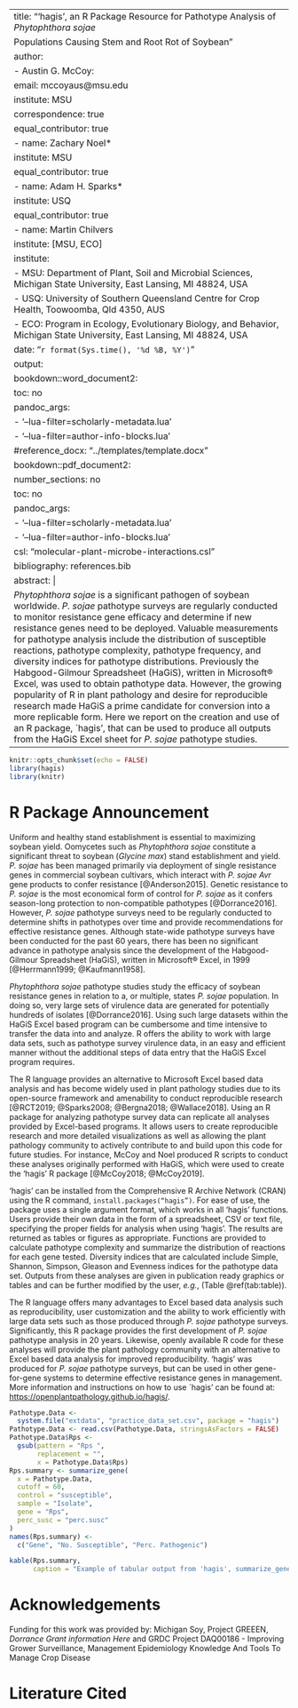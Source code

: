 
---
title: "‘hagis’, an R Package Resource for Pathotype Analysis of _Phytophthora sojae_
  Populations Causing Stem and Root Rot of Soybean"
author:
  - Austin G. McCoy:
      email: mccoyaus@msu.edu
      institute: MSU
      correspondence: true
      equal_contributor: true
  - name: Zachary Noel*
    institute: MSU
    equal_contributor: true
  - name: Adam H. Sparks*
    institute: USQ
    equal_contributor: true
  - name: Martin Chilvers
    institute: [MSU, ECO]
institute:
  - MSU: Department of Plant, Soil and Microbial Sciences, Michigan State University, East Lansing, MI 48824, USA
  - USQ: University of Southern Queensland Centre for Crop Health, Toowoomba, Qld 4350, AUS
  - ECO: Program in Ecology, Evolutionary Biology, and Behavior, Michigan State University, East Lansing, MI 48824, USA
date: "`r format(Sys.time(), '%d %B, %Y')`"
output: 
  bookdown::word_document2:
    toc: no
    pandoc_args:
      - '--lua-filter=scholarly-metadata.lua'
      - '--lua-filter=author-info-blocks.lua'
    #reference_docx: "../templates/template.docx"
  bookdown::pdf_document2:
    number_sections: no
    toc: no
    pandoc_args:
      - '--lua-filter=scholarly-metadata.lua'
      - '--lua-filter=author-info-blocks.lua'
csl: "molecular-plant-microbe-interactions.csl"
bibliography: references.bib
abstract: |
  _Phytophthora sojae_ is a significant pathogen of soybean worldwide. _P. sojae_ pathotype surveys are regularly conducted to monitor resistance gene efficacy and determine if new resistance genes need to be deployed. Valuable measurements for pathotype analysis include the distribution of susceptible reactions, pathotype complexity, pathotype frequency, and diversity indices for pathotype distributions. Previously the Habgood-Gilmour Spreadsheet (HaGiS), written in Microsoft&reg; Excel, was used to obtain pathotype data. However, the growing popularity of R in plant pathology and desire for reproducible research made HaGiS a prime candidate for conversion into a more replicable form. Here we report on the creation and use of an R package, `hagis', that can be used to produce all outputs from the HaGiS Excel sheet for _P. sojae_ pathotype studies.
---

```r
knitr::opts_chunk$set(echo = FALSE)
library(hagis)
library(knitr)
```

# R Package Announcement

Uniform and healthy stand establishment is essential to maximizing soybean yield. Oomycetes such as _Phytophthora sojae_ constitute a significant threat to soybean (_Glycine max_) stand establishment and yield. _P. sojae_ has been managed primarily via deployment of single resistance genes in commercial soybean cultivars, which interact with _P. sojae_ _Avr_ gene products to confer resistance [@Anderson2015]. Genetic resistance to _P. sojae_ is the most economical form of control for _P. sojae_ as it confers season-long protection to non-compatible pathotypes [@Dorrance2016]. However, _P. sojae_ pathotype surveys need to be regularly conducted to determine shifts in pathotypes over time and provide recommendations for effective resistance genes. Although state-wide pathotype surveys have been conducted for the past 60 years, there has been no significant advance in pathotype analysis since the development of the Habgood-Gilmour Spreadsheet (HaGiS), written in Microsoft&reg; Excel, in 1999 [@Herrmann1999; @Kaufmann1958].

_Phytophthora sojae_ pathotype studies study the efficacy of soybean resistance genes in relation to a, or multiple, states _P. sojae_ population. In doing so, very large sets of virulence data are generated for potentially hundreds of isolates [@Dorrance2016]. Using such large datasets within the HaGiS Excel based program can be cumbersome and time intensive to transfer the data into and analyze. R offers the ability to work with large data sets, such as pathotype survey virulence data, in an easy and efficient manner without the additional steps of data entry that the HaGiS Excel program requires.

The R language provides an alternative to Microsoft Excel based data analysis and has become widely used in plant pathology studies due to its open-source framework and amenability to conduct reproducible research [@RCT2019; @Sparks2008; @Bergna2018; @Wallace2018]. Using an R package for analyzing pathotype survey data can replicate all analyses provided by Excel-based programs. It allows users to create reproducible research and more detailed visualizations as well as allowing the plant pathology community to actively contribute to and build upon this code for future studies. For instance, McCoy and Noel produced R scripts to conduct these analyses originally performed with HaGiS, which were used to create the ‘hagis’ R package [@McCoy2018; @McCoy2019].

‘hagis’ can be installed from the Comprehensive R Archive Network (CRAN) using the R command, `install.packages(“hagis”)`. For ease of use, the package uses a single argument format, which works in all ‘hagis’ functions. Users provide their own data in the form of a spreadsheet, CSV or text file, specifying the proper fields for analysis when using ‘hagis’. The results are returned as tables or figures as appropriate. Functions are provided to calculate pathotype complexity and summarize the distribution of reactions for each gene tested. Diversity indices that are calculated include Simple, Shannon, Simpson, Gleason and Evenness indices for the pathotype data set. Outputs from these analyses are given in publication ready graphics or tables and can be further modified by the user, *e.g.*, (Table \@ref(tab:table)).

The R language offers many advantages to Excel based data analysis such as reproducibility, user customization and the ability to work efficiently with large data sets such as those produced through _P. sojae_ pathotype surveys. Significantly, this R package provides the first development of _P. sojae_ pathotype analysis in 20 years. Likewise, openly available R code for these analyses will provide the plant pathology community with an alternative to Excel based data analysis for improved reproducibility. ‘hagis’ was produced for _P. sojae_ pathotype surveys, but can be used in other gene-for-gene systems to determine effective resistance genes in management. More information and instructions on how to use `hagis' can be found at: <https://openplantpathology.github.io/hagis/>.

```r
Pathotype.Data <-
  system.file("extdata", "practice_data_set.csv", package = "hagis")
Pathotype.Data <- read.csv(Pathotype.Data, stringsAsFactors = FALSE)
Pathotype.Data$Rps <-
  gsub(pattern = "Rps ",
       replacement = "",
       x = Pathotype.Data$Rps)
Rps.summary <- summarize_gene(
  x = Pathotype.Data,
  cutoff = 60,
  control = "susceptible",
  sample = "Isolate",
  gene = "Rps",
  perc_susc = "perc.susc"
)
names(Rps.summary) <-
  c("Gene", "No. Susceptible", "Perc. Pathogenic")

kable(Rps.summary,
      caption = "Example of tabular output from 'hagis', summarize_gene() at 60&nbsp;% susceptibility cut-off. This function produces a detailed table displaying the number of isolates each gene is susceptible to, as well as offering a percentage of the isolates tested which are pathogenic on each gene.")
```

# Acknowledgements

Funding for this work was provided by: Michigan Soy, Project GREEEN, _Dorrance Grant information Here_ and GRDC Project DAQ00186 - Improving Grower Surveillance, Management Epidemiology Knowledge And Tools To Manage Crop Disease

# Literature Cited
